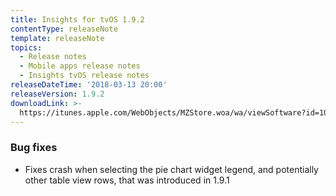 ```yaml
---
title: Insights for tvOS 1.9.2
contentType: releaseNote
template: releaseNote
topics:
  - Release notes
  - Mobile apps release notes
  - Insights tvOS release notes
releaseDateTime: '2018-03-13 20:00'
releaseVersion: 1.9.2
downloadLink: >-
  https://itunes.apple.com/WebObjects/MZStore.woa/wa/viewSoftware?id=1098396112&mt=8
---
```


### Bug fixes

* Fixes crash when selecting the pie chart widget legend, and potentially other table view rows, that was introduced in 1.9.1
